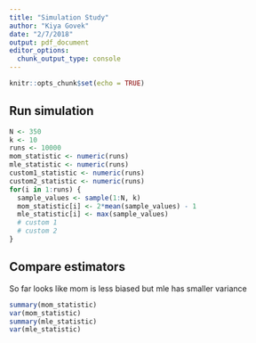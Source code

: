 ```yaml
---
title: "Simulation Study"
author: "Kiya Govek"
date: "2/7/2018"
output: pdf_document
editor_options: 
  chunk_output_type: console
---
```


```r
knitr::opts_chunk$set(echo = TRUE)
```

## Run simulation
```r
N <- 350
k <- 10
runs <- 10000
mom_statistic <- numeric(runs)
mle_statistic <- numeric(runs)
custom1_statistic <- numeric(runs)
custom2_statistic <- numeric(runs)
for(i in 1:runs) {
  sample_values <- sample(1:N, k)
  mom_statistic[i] <- 2*mean(sample_values) - 1
  mle_statistic[i] <- max(sample_values)
  # custom 1
  # custom 2
}
```

## Compare estimators
So far looks like mom is less biased but mle has smaller variance
```r
summary(mom_statistic)
var(mom_statistic)
summary(mle_statistic)
var(mle_statistic)
```